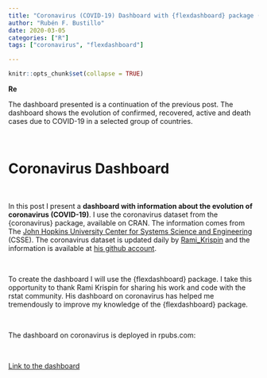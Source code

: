 ```yaml
---
title: "Coronavirus (COVID-19) Dashboard with {flexdashboard} package (part II)"
author: "Rubén F. Bustillo"
date: 2020-03-05
categories: ["R"]
tags: ["coronavirus", "flexdashboard"]

---
```



```r

knitr::opts_chunk$set(collapse = TRUE)

```

**Re**

The dashboard presented is a continuation of the previous post. The dashboard shows the evolution of confirmed, recovered, active and death cases due to COVID-19 in a selected group of countries. 

\

# Coronavirus Dashboard

\

In this post I present a **dashboard with information about the evolution of coronavirus (COVID-19)**. I use the coronavirus dataset from the {coronavirus} package, available on CRAN. The information comes from The [John Hopkins University Center for Systems Science and Engineering](https://hub.jhu.edu/2020/01/23/coronavirus-outbreak-mapping-tool-649-em1-art1-dtd-health/) (CSSE). The coronavirus dataset is updated daily by [Rami_Krispin](https://twitter.com/Rami_Krispin) and the information is available at [his github account](https://ramikrispin.github.io/coronavirus/). 

\

To create the dashboard I will use the {flexdashboard} package. I take this opportunity to thank Rami Krispin for sharing his work and code with the rstat community. His dashboard on coronavirus has helped me tremendously to improve my knowledge of the {flexdashboard} package.

\

The dashboard on coronavirus is deployed in rpubs.com:

\

[Link to the dashboard](https://rpubs.com/rubenfbc/coronavirus)